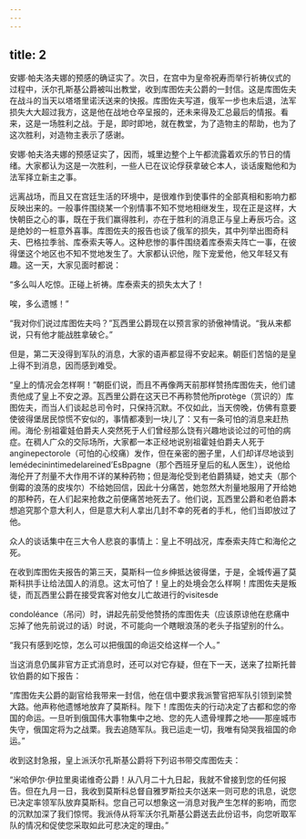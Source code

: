 ```yaml
---
---
---
```

title: 2
---





安娜·帕夫洛夫娜的预感的确证实了。次日，在宫中为皇帝祝寿而举行祈祷仪式的过程中，沃尔孔斯基公爵被叫出教堂，收到库图佐夫公爵的一封信。这是库图佐夫在战斗的当天以塔塔里诺沃送来的快报。库图佐夫写道，俄军一步也未后退，法军损失大大超过我方，这是他在战地仓卒呈报的，还未来得及汇总最后的情报。看来，这是一场胜利之战。于是，即时即地，就在教堂，为了造物主的帮助，也为了这次胜利，对造物主表示了感谢。

安娜·帕夫洛夫娜的预感证实了，因而，城里边整个上午都流露着欢乐的节日的情绪。大家都认为这是一次胜利，一些人已在议论俘获拿破仑本人，谈话废黜他和为法军择立新主之事。

远离战场，而且又在宫廷生活的环境中，是很难作到使事件的全部真相和影响力都反映出来的。一般事件围绕某一个别情事不知不觉地相继发生，现在正是这样，大快朝臣之心的事，既在于我们赢得胜利，亦在于胜利的消息正与皇上寿辰巧合。这是绝妙的一桩意外喜事。库图佐夫的报告也谈了俄军的损失，其中列举出图奇科夫、巴格拉季翁、库泰索夫等人。这种悲惨的事件围绕着库泰索夫阵亡一事，在彼得堡这个地区也不知不觉地发生了。大家都认识他，陛下宠爱他，他又年轻又有趣。这一天，大家见面时都说：

“多么叫人吃惊。正碰上祈祷。库泰索夫的损失太大了！

唉，多么遗憾！”

“我对你们说过库图佐夫吗？”瓦西里公爵现在以预言家的骄傲神情说。“我从来都说，只有他才能战胜拿破仑。”

但是，第二天没得到军队的消息，大家的语声都显得不安起来。朝臣们苦恼的是皇上得不到消息，因而感到难受。

“皇上的情况会怎样啊！”朝臣们说，而且不再像两天前那样赞扬库图佐夫，他们谴责他成了皇上不安之源。瓦西里公爵在这天已不再称赞他所protège（赏识的）库图佐夫，而当人们谈起总司令时，只保持沉默。不仅如此，当天傍晚，仿佛有意要使彼得堡居民惊慌不安似的，事情都凑到一块儿了：又有一条可怕的消息来赶热闹。海伦·别祖霍娃伯爵夫人突然死于人们曾经那么饶有兴趣地谈论过的可怕的病症。在稠人广众的交际场所，大家都一本正经地说别祖霍娃伯爵夫人死于anginepectorole（可怕的心绞痛）发作，但在亲密的圈子里，人们却详尽地谈到lemédecinintimedelareined’EsBpagne（那个西班牙皇后的私人医生），说他给海伦开了剂量不大作用不详的某种药物；但是海伦受到老伯爵猜疑，她丈夫（那个倒霉的浪荡的皮埃尔）不给她回信，因此十分痛苦，她忽然大剂量地服用了开给她的那种药，在人们起来抢救之前便痛苦地死去了。他们说，瓦西里公爵和老伯爵本想追究那个意大利人，但是意大利人拿出几封不幸的死者的手札，他们当即放过了他。

众人的谈话集中在三大令人悲哀的事情上：皇上不明战况，库泰索夫阵亡和海伦之死。

在收到库图佐夫报告的第三天，莫斯科一位乡绅抵达彼得堡，于是，全城传遍了莫斯科拱手让给法国人的消息。这太可怕了！皇上的处境会怎么样啊！库图佐夫是叛徒，而瓦西里公爵在接受宾客对他女儿亡故进行的visitesde

condoléance（吊问）时，讲起先前受他赞扬的库图佐夫（应该原谅他在悲痛中忘掉了他先前说过的话）时说，不可能向一个瞎眼浪荡的老头子指望别的什么。

“我只有感到吃惊，怎么可以把俄国的命运交给这样一个人。”

当这消息仍属非官方正式消息时，还可以对它存疑，但在下一天，送来了拉斯托普钦伯爵的如下报告：

“库图佐夫公爵的副官给我带来一封信，他在信中要求我派警官把军队引领到梁赞大路。他声称他遗憾地放弃了莫斯科。陛下！库图佐夫的行动决定了古都和您的帝国的命运。一旦听到俄国伟大事物集中之地、您的先人遗骨埋葬之地——那座城市失守，俄国定将为之战栗。我去追随军队。我已运走一切，我唯有恸哭我祖国的命运。”

收到这封急报，皇上派沃尔孔斯基公爵将下列诏书带交库图佐夫：

“米哈伊尔·伊拉里奥诺维奇公爵！从八月二十九日起，我就不曾接到您的任何报告。但在九月一日，我收到莫斯科总督自雅罗斯拉夫尔送来一则可悲的讯息，说您已决定率领军队放弃莫斯科。您自己可以想象这一消息对我产生怎样的影响，而您的沉默加深了我们惊愕。我派侍从将军沃尔孔斯基公爵送去此份诏书，向您听取军队的情况和促使您采取如此可悲决定的理由。”